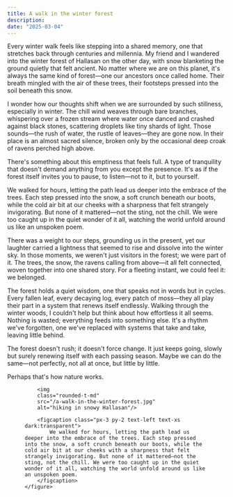 ```yaml
---
title: A walk in the winter forest
description: 
date: "2025-03-04"
---
```


Every winter walk feels like stepping into a shared memory, one that stretches back through centuries and millennia. My friend and I wandered into the winter forest of Hallasan on the other day, with snow blanketing the ground quietly that felt ancient. No matter where we are on this planet, it's always the same kind of forest—one our ancestors once called home. Their breath mingled with the air of these trees, their footsteps pressed into the soil beneath this snow.

I wonder how our thoughts shift when we are surrounded by such stillness, especially in winter. The chill wind weaves through bare branches, whispering over a frozen stream where water once danced and crashed against black stones, scattering droplets like tiny shards of light. Those sounds—the rush of water, the rustle of leaves—they are gone now. In their place is an almost sacred silence, broken only by the occasional deep croak of ravens perched high above.  

There's something about this emptiness that feels full. A type of tranquility that doesn't demand anything from you except the presence. It's as if the forest itself invites you to pause, to listen—not to it, but to yourself.

We walked for hours, letting the path lead us deeper into the embrace of the trees. Each step pressed into the snow, a soft crunch beneath our boots, while the cold air bit at our cheeks with a sharpness that felt strangely invigorating. But none of it mattered—not the sting, not the chill. We were too caught up in the quiet wonder of it all, watching the world unfold around us like an unspoken poem.  

There was a weight to our steps, grounding us in the present, yet our laughter carried a lightness that seemed to rise and dissolve into the winter sky. In those moments, we weren't just visitors in the forest; we were part of it. The trees, the snow, the ravens calling from above—it all felt connected, woven together into one shared story. For a fleeting instant, we could feel it: we belonged.

The forest holds a quiet wisdom, one that speaks not in words but in cycles. Every fallen leaf, every decaying log, every patch of moss—they all play their part in a system that renews itself endlessly. Walking through the winter woods, I couldn't help but think about how effortless it all seems. Nothing is wasted; everything feeds into something else. It's a rhythm we've forgotten, one we've replaced with systems that take and take, leaving little behind.

The forest doesn't rush; it doesn't force change. It just keeps going, slowly but surely renewing itself with each passing season. Maybe we can do the same—not perfectly, not all at once, but little by little.

Perhaps that's how nature works.

<div class="md:container md:mx-auto box-border p-8 border-0 bg-slate-50 dark:bg-slate-900">
    <figure class="rounded-md shadow-2xl">

        <img 
        class="rounded-t-md" 
        src="/a-walk-in-the-winter-forest.jpg" 
        alt="hiking in snowy Hallasan"/>

        <figcaption class="px-3 py-2 text-left text-xs dark:transparent">
            We walked for hours, letting the path lead us deeper into the embrace of the trees. Each step pressed into the snow, a soft crunch beneath our boots, while the cold air bit at our cheeks with a sharpness that felt strangely invigorating. But none of it mattered—not the sting, not the chill. We were too caught up in the quiet wonder of it all, watching the world unfold around us like an unspoken poem.
        </figcaption>
    </figure>    
</div>